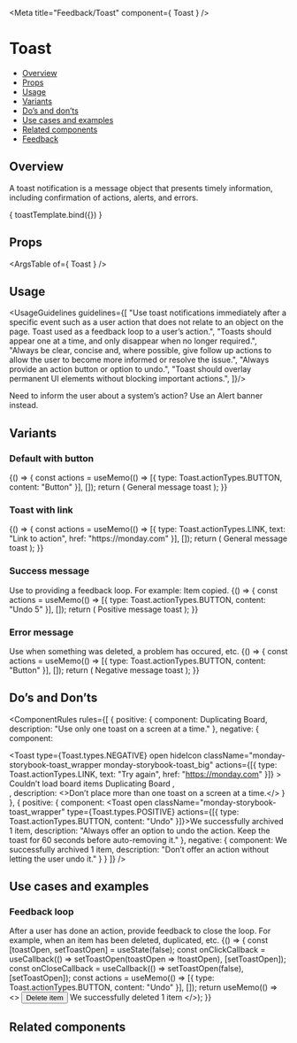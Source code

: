 
<Meta
  title="Feedback/Toast"
  component={ Toast }
/>

<!--- Component template -->


<!--- Component documentation -->

# Toast
- [Overview](#overview)
- [Props](#props)
- [Usage](#usage)
- [Variants](#variants)
- [Do’s and don’ts](#dos-and-donts)
- [Use cases and examples](#use-cases-and-examples)
- [Related components](#related-components)
- [Feedback](#feedback)

## Overview
A toast notification is a message object that presents timely information, including confirmation of actions, alerts, and errors.

<Canvas>
  <Story name="Overview"
         args={ {children: "General message toast", open: true, className: "monday-storybook-toast_wrapper", actions: [{ type: Toast.actionTypes.BUTTON, content: "Button" }]} }>
    { toastTemplate.bind({}) }
  </Story>
</Canvas>

## Props
<ArgsTable of={ Toast } />

## Usage
<UsageGuidelines guidelines={[
  "Use toast notifications immediately after a specific event such as a user action that does not relate to an object on the page. Toast used as a feedback loop to a user’s action.",
  "Toasts should appear one at a time, and only disappear when no longer required.",
  "Always be clear, concise and, where possible, give follow up actions to allow the user to become more informed or resolve the issue.",
  "Always provide an action button or option to undo.",
  "Toast should overlay permanent UI elements without blocking important actions.",
]}/>

<Tip title="Check yourself">Need to inform the user about a system’s action? Use an <Link href="/?path=/docs/feedback-alertbanner--overview" size={Link.sizes.SMALL} withoutSpacing>Alert banner</Link> instead.</Tip>

## Variants
### Default with button
<Canvas>
  <Story name="Default with button">
    {() => {
      const actions = useMemo(() => [{ type: Toast.actionTypes.BUTTON, content: "Button" }], []);
      return (
        <Toast 
          open
          autoHideDuration={5000} 
          ctions={actions}
          className="monday-storybook-toast_wrapper"
        >
        General message toast
      </Toast>);
    }}
  </Story>
</Canvas>

### Toast with link
<Canvas>
  <Story name="Toast with link">
    {() => {
      const actions = useMemo(() => [{ type: Toast.actionTypes.LINK, text: "Link to action", href: "https://monday.com" }], []);
      return (
        <Toast 
          open
          actions={actions}
          autoHideDuration={5000}
           className="monday-storybook-toast_wrapper"
        >
        General message toast
      </Toast>);
    }}
  </Story>
</Canvas>

### Success message
Use to providing a feedback loop. For example: Item copied.
<Canvas>
  <Story name="Success message">
    {() => {
      const actions = useMemo(() => [{ type: Toast.actionTypes.BUTTON, content: "Undo 5" }], []);
      return (
        <Toast
          open
          type={Toast.types.POSITIVE} 
          actions={actions}
          autoHideDuration={5000}
          className="monday-storybook-toast_wrapper"
        >
          Positive message toast
        </Toast>);
    }}
  </Story>
</Canvas>

### Error message
Use when something was deleted, a problem has occured, etc.
<Canvas>
  <Story name="Error message">
    {() => {
     const actions = useMemo(() => [{ type: Toast.actionTypes.BUTTON, content: "Button" }], []);
      return (
        <Toast 
          open
          actions={actions}
          type={Toast.types.NEGATIVE}
          autoHideDuration={5000}
          className="monday-storybook-toast_wrapper"
        >
          Negative message toast
        </Toast>);
    }}
  </Story>
</Canvas>

## Do’s and Don’ts
<ComponentRules
  rules={[
    {
      positive: {
        component: <Toast open className="monday-storybook-toast_wrapper" hideIcon type={Toast.types.POSITIVE}>Duplicating Board</Toast>,
        description: "Use only one toast on a screen at a time."
      },
      negative: {
        component:
          <div className="monday-storybook-toast_inline-wrapper">
            <Toast 
              type={Toast.types.NEGATIVE}
              open
              hideIcon 
              className="monday-storybook-toast_wrapper monday-storybook-toast_big"
              actions={[{ type: Toast.actionTypes.LINK, text: "Try again", href: "https://monday.com" }]}
            >
              Couldn’t load board items
            </Toast>
            <Toast 
              type={Toast.types.POSITIVE} 
              className="monday-storybook-toast_wrapper"
              hideIcon
              text="Duplicating Board"
              open
            >
              Duplicating Board
            </Toast>,
          </div>,
        description: <>Don’t place more than one toast on a screen at a time.</>
      }
    },
    {
      positive: {
        component: <Toast open className="monday-storybook-toast_wrapper" type={Toast.types.POSITIVE} actions={[{ type: Toast.actionTypes.BUTTON, content: "Undo" }]}>We successfully archived 1 item</Toast>,
        description: "Always offer an option to undo the action. Keep the toast for 60 seconds before auto-removing it."
      },
      negative: {
        component: <Toast open className="monday-storybook-toast_wrapper" type={Toast.types.POSITIVE}>We successfully archived 1 item</Toast>,
        description: "Don’t offer an action without letting the user undo it."
      }
    }
  ]}
/>

## Use cases and examples
### Feedback loop
After a user has done an action, provide feedback to close the loop. For example, when an item has been deleted, duplicated, etc.
<Canvas>
  <Story name="Feedback loop">
    {() => {
      const [toastOpen, setToastOpen] = useState(false);
      const onClickCallback = useCallback(() => setToastOpen(toastOpen => !toastOpen), [setToastOpen]);
      const onCloseCallback = useCallback(() => setToastOpen(false), [setToastOpen]);
      const actions = useMemo(() => [{ type: Toast.actionTypes.BUTTON, content: "Undo" }], []);
      return useMemo(() =>
        <>
          <Button leftIcon={Delete} onClick={onClickCallback}>Delete item</Button>
          <Toast
            open={toastOpen} 
            type={Toast.types.POSITIVE} 
            actions={actions}
            onClose={onCloseCallback}
            autoHideDuration={5000}
            className="monday-storybook-toast_box"
          >
            We successfully deleted 1 item
          </Toast>
        </>);
    }}
  </Story>
</Canvas>

## Related components
<RelatedComponents componentsNames={[ALERT_BANNER,TOOLTIP,ATTENTION_BOX]} />